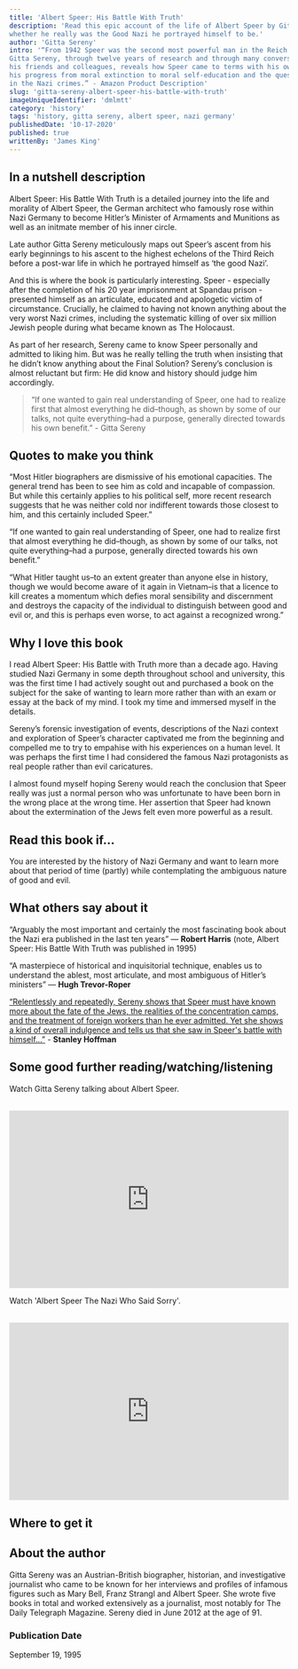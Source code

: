 ```yaml
---
title: 'Albert Speer: His Battle With Truth'
description: 'Read this epic account of the life of Albert Speer by Gitta Sereny in which she explores
whether he really was the Good Nazi he portrayed himself to be.'
author: 'Gitta Sereny'
intro: '“From 1942 Speer was the second most powerful man in the Reich and Hitler’s right-hand man. 
Gitta Sereny, through twelve years of research and through many conversations with Speer, 
his friends and colleagues, reveals how Speer came to terms with his own acts and failures to act, 
his progress from moral extinction to moral self-education and the question of his real culpability 
in the Nazi crimes.” - Amazon Product Description'
slug: 'gitta-sereny-albert-speer-his-battle-with-truth'
imageUniqueIdentifier: 'dmlmtt'
category: 'history'
tags: 'history, gitta sereny, albert speer, nazi germany'
publishedDate: '10-17-2020'
published: true
writtenBy: 'James King'
---
```


## In a nutshell description

Albert Speer: His Battle With Truth is a detailed journey into the life and
morality of Albert Speer, the German architect who famously rose within Nazi
Germany to become Hitler’s Minister of Armaments and Munitions as well as an
initmate member of his inner circle.

Late author Gitta Sereny meticulously maps out Speer’s ascent from his early
beginnings to his ascent to the highest echelons of the Third Reich before a
post-war life in which he portrayed himself as ‘the good Nazi’.

And this is where the book is particularly interesting. Speer - especially after
the completion of his 20 year imprisonment at Spandau prison - presented himself
as an articulate, educated and apologetic victim of circumstance. Crucially, he
claimed to having not known anything about the very worst Nazi crimes, including
the systematic killing of over six million Jewish people during what became
known as The Holocaust.

As part of her research, Sereny came to know Speer personally and admitted to
liking him. But was he really telling the truth when insisting that he didn’t
know anything about the Final Solution? Sereny’s conclusion is almost reluctant
but firm: He did know and history should judge him accordingly.

> “If one wanted to gain real understanding of Speer, one had to realize first
> that almost everything he did–though, as shown by some of our talks, not quite
> everything–had a purpose, generally directed towards his own benefit.” - Gitta
> Sereny

## Quotes to make you think

“Most Hitler biographers are dismissive of his emotional capacities. The general
trend has been to see him as cold and incapable of compassion. But while this
certainly applies to his political self, more recent research suggests that he
was neither cold nor indifferent towards those closest to him, and this
certainly included Speer.”

“If one wanted to gain real understanding of Speer, one had to realize first
that almost everything he did–though, as shown by some of our talks, not quite
everything–had a purpose, generally directed towards his own benefit.”

“What Hitler taught us–to an extent greater than anyone else in history, though
we would become aware of it again in Vietnam–is that a licence to kill creates a
momentum which defies moral sensibility and discernment and destroys the
capacity of the individual to distinguish between good and evil or, and this is
perhaps even worse, to act against a recognized wrong.”

## Why I love this book

I read Albert Speer: His Battle with Truth more than a decade ago. Having
studied Nazi Germany in some depth throughout school and university, this was
the first time I had actively sought out and purchased a book on the subject for
the sake of wanting to learn more rather than with an exam or essay at the back
of my mind. I took my time and immersed myself in the details.

Sereny’s forensic investigation of events, descriptions of the Nazi context and
exploration of Speer’s character captivated me from the beginning and compelled
me to try to empahise with his experiences on a human level. It was perhaps the
first time I had considered the famous Nazi protagonists as real people rather
than evil caricatures.

I almost found myself hoping Sereny would reach the conclusion that Speer really
was just a normal person who was unfortunate to have been born in the wrong
place at the wrong time. Her assertion that Speer had known about the
extermination of the Jews felt even more powerful as a result.

## Read this book if…

You are interested by the history of Nazi Germany and want to learn more about
that period of time (partly) while contemplating the ambiguous nature of good
and evil.

## What others say about it

“Arguably the most important and certainly the most fascinating book about the
Nazi era published in the last ten years” — **Robert Harris** (note, Albert
Speer: His Battle With Truth was published in 1995)

“A masterpiece of historical and inquisitorial technique, enables us to
understand the ablest, most articulate, and most ambiguous of Hitler’s
ministers” — **Hugh Trevor-Roper**

[“Relentlessly and repeatedly, Sereny shows that Speer must have known more about the fate of the Jews, the realities of the concentration camps, and the treatment of foreign workers than he ever admitted. Yet she shows a kind of overall indulgence and tells us that she saw in Speer's battle with himself…”](https://www.foreignaffairs.com/reviews/capsule-review/1996-03-01/albert-speer-his-battle-truth) -
**Stanley Hoffman**

## Some good further reading/watching/listening

Watch Gitta Sereny talking about Albert Speer.

<br />
<iframe
  width="100%"
  height="320px"
  src="https://www.youtube.com/embed/m3dD_Bka_kc"
  frameBorder="0"
  allow="accelerometer; autoplay; encrypted-media; gyroscope; picture-in-picture"
  allowFullScreen
></iframe>

Watch 'Albert Speer The Nazi Who Said Sorry'.

<br />
<iframe
  width="100%"
  height="320px"
  src="https://www.youtube.com/embed/al3gsNlZa1U"
  frameBorder="0"
  allow="accelerometer; autoplay; encrypted-media; gyroscope; picture-in-picture"
  allowFullScreen
></iframe>

## Where to get it

<AmazonCta
  bookSummary
  link="https://www.amazon.com/Albert-Speer-His-Battle-Truth/dp/0679768122/ref=as_li_ss_tl?crid=199ERX3KQCLRM&dchild=1&keywords=albert+speer+his+battle+with+truth&qid=1602933550&sprefix=albert+speer+h,aps,226&sr=8-1&linkCode=ll1&tag=paperbacktrav-20&linkId=ef595529a3636e5ad6124579272606e5&language=en_US"
/>

## About the author

Gitta Sereny was an Austrian-British biographer, historian, and investigative
journalist who came to be known for her interviews and profiles of infamous
figures such as Mary Bell, Franz Strangl and Albert Speer. She wrote five books
in total and worked extensively as a journalist, most notably for The Daily
Telegraph Magazine. Sereny died in June 2012 at the age of 91.

### Publication Date

September 19, 1995
